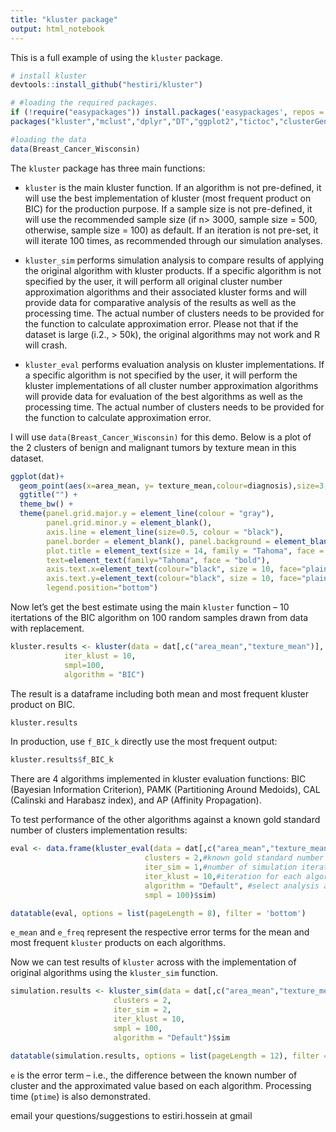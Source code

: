 ```yaml
---
title: "kluster package"
output: html_notebook
---
```


This is a full example of using the `kluster` package.

```r

# install kluster
devtools::install_github("hestiri/kluster")

# #loading the required packages.
if (!require("easypackages")) install.packages('easypackages', repos = "http://cran.rstudio.com/")
packages("kluster","mclust","dplyr","DT","ggplot2","tictoc","clusterGeneration","factoextra","apcluster","fpc","vegan",prompt = F)

#loading the data
data(Breast_Cancer_Wisconsin)
```
The `kluster` package has three main functions:


- `kluster` is the main kluster function. If an algorithm is not pre-defined, it will use the best implementation of kluster (most frequent product on BIC) for the production purpose. If a sample size is not pre-defined, it will use the recommended sample size (if n> 3000, sample size = 500, otherwise, sample size = 100) as default. If an iteration is not pre-set, it will iterate 100 times, as recommended through our simulation analyses.


- `kluster_sim` performs simulation analysis to compare results of applying the original algorithm with kluster products. If a specific algorithm is not specified by the user, it will perform all original cluster number approximation algorithms and their associated kluster forms and will provide data for comparative analysis of the results as well as the processing time. The actual number of clusters needs to be provided for the function to calculate approximation error. Please not that if the dataset is large (i.2., > 50k), the original algorithms may not work and R will crash.


- `kluster_eval` performs evaluation analysis on kluster implementations. If a specific algorithm is not specified by the user, it will perform the kluster implementations of all cluster number approximation algorithms will provide data for evaluation of the best algorithms as well as the processing time. The actual number of clusters needs to be provided for the function to calculate approximation error.


I will use `data(Breast_Cancer_Wisconsin)` for this demo. Below is a plot of the 2 clusters of benign and malignant tumors by texture mean in this dataset.
```r
ggplot(dat)+
  geom_point(aes(x=area_mean, y= texture_mean,colour=diagnosis),size=3,alpha=0.3)+
  ggtitle("") +
  theme_bw() +
  theme(panel.grid.major.y = element_line(colour = "gray"),
        panel.grid.minor.y = element_blank(),
        axis.line = element_line(size=0.5, colour = "black"),
        panel.border = element_blank(), panel.background = element_blank(),
        plot.title = element_text(size = 14, family = "Tahoma", face = "bold"),
        text=element_text(family="Tahoma", face = "bold"),
        axis.text.x=element_text(colour="black", size = 10, face="plain"),
        axis.text.y=element_text(colour="black", size = 10, face="plain"),
        legend.position="bottom")
```


Now let's get the best estimate using the main `kluster` function -- 10 itertations of the BIC algorithm on 100 random samples drawn from data with replacement. 
```r
kluster.results <- kluster(data = dat[,c("area_mean","texture_mean")],
            iter_klust = 10, 
            smpl=100, 
            algorithm = "BIC")

```
The result is a dataframe including both mean and most frequent kluster product on BIC.
```r
kluster.results
```
In production, use `f_BIC_k` directly use the most frequent output:
```r
kluster.results$f_BIC_k
```

There are 4 algorithms implemented in kluster evaluation functions: BIC (Bayesian Information Criterion), PAMK (Partitioning Around Medoids), CAL (Calinski and Harabasz index), and AP (Affinity Propagation). 

To test performance of the other algorithms against a known gold standard number of clusters implementation results:
```r
eval <- data.frame(kluster_eval(data = dat[,c("area_mean","texture_mean")], 
                              clusters = 2,#known gold standard number of clusters
                              iter_sim = 1,#number of simulation iterations if need be more than 1
                              iter_klust = 10,#iteration for each algorithm
                              algorithm = "Default", #select analysis algorithm from BIC, PAMK, CAL, and AP
                              smpl = 100)$sim)
```
```r
datatable(eval, options = list(pageLength = 8), filter = 'bottom')
```
`e_mean` and `e_freq` represent the respective error terms for the mean and most frequent `kluster` products on each algorithms.  


Now we can test results of `kluster` across with the implementation of original algorithms using the `kluster_sim` function. 
```r
simulation.results <- kluster_sim(data = dat[,c("area_mean","texture_mean")], 
                       clusters = 2, 
                       iter_sim = 2, 
                       iter_klust = 10, 
                       smpl = 100, 
                       algorithm = "Default")$sim

```

```r
datatable(simulation.results, options = list(pageLength = 12), filter = 'bottom')

```
`e` is the error term -- i.e., the difference between the known number of cluster and the approximated value based on each algorithm. Processing time (`ptime`) is also demonstrated.


email your questions/suggestions to estiri.hossein at gmail
